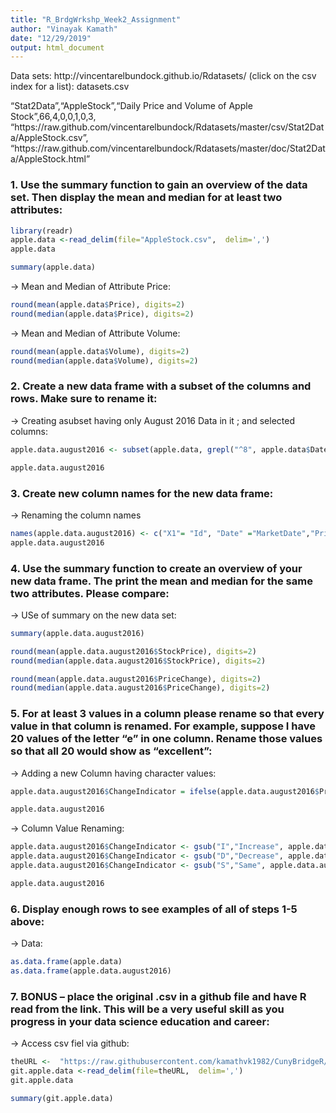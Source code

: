 ---
title: "R_BrdgWrkshp_Week2_Assignment"
author: "Vinayak Kamath"
date: "12/29/2019"
output: html_document
---

Data sets: http://vincentarelbundock.github.io/Rdatasets/ (click on the csv index for a list): datasets.csv

"Stat2Data","AppleStock","Daily Price and Volume of Apple Stock",66,4,0,0,1,0,3,
"https://raw.github.com/vincentarelbundock/Rdatasets/master/csv/Stat2Data/AppleStock.csv",
"https://raw.github.com/vincentarelbundock/Rdatasets/master/doc/Stat2Data/AppleStock.html"


### 1. Use the summary function to gain an overview of the data set. Then display the mean and median for at least two attributes:

```{r}
library(readr) 
apple.data <-read_delim(file="AppleStock.csv",  delim=',') 
apple.data 

summary(apple.data)
```
-> Mean and Median of Attribute Price:
```{r}
round(mean(apple.data$Price), digits=2)
round(median(apple.data$Price), digits=2)
```
-> Mean and Median of Attribute Volume: 
```{r}
round(mean(apple.data$Volume), digits=2)
round(median(apple.data$Volume), digits=2)
```


### 2. Create a new data frame with a subset of the columns and rows. Make sure to rename it:

-> Creating asubset having only August 2016 Data in it ; and selected columns:
```{r}
apple.data.august2016 <- subset(apple.data, grepl("^8", apple.data$Date) & grepl("2016$", apple.data$Date)  , select = c("X1","Date","Price","Change"), drop = FALSE )

apple.data.august2016
```


### 3. Create new column names for the new data frame:
-> Renaming the column names
```{r}
names(apple.data.august2016) <- c("X1"= "Id", "Date" ="MarketDate","Price" = "StockPrice", "Change" ="PriceChange")
apple.data.august2016
```


### 4. Use the summary function to create an overview of your new data frame. The print the mean and median for the same two attributes. Please compare:
-> USe of summary on the new data set: 
```{r}
summary(apple.data.august2016)

round(mean(apple.data.august2016$StockPrice), digits=2)
round(median(apple.data.august2016$StockPrice), digits=2)

round(mean(apple.data.august2016$PriceChange), digits=2)
round(median(apple.data.august2016$PriceChange), digits=2)
```


### 5. For at least 3 values in a column please rename so that every value in that column is renamed. For example, suppose I have 20 values of the letter “e” in one column. Rename those values so that all 20 would show as “excellent”:

-> Adding a new Column having character values:
```{r}
apple.data.august2016$ChangeIndicator = ifelse(apple.data.august2016$PriceChange > 0 , "I",(ifelse(apple.data.august2016$PriceChange <0, "D", "S" )) )

apple.data.august2016
```
-> Column Value Renaming:
```{r}
apple.data.august2016$ChangeIndicator <- gsub("I","Increase", apple.data.august2016$ChangeIndicator)
apple.data.august2016$ChangeIndicator <- gsub("D","Decrease", apple.data.august2016$ChangeIndicator)
apple.data.august2016$ChangeIndicator <- gsub("S","Same", apple.data.august2016$ChangeIndicator)

apple.data.august2016
```


### 6. Display enough rows to see examples of all of steps 1-5 above:
-> Data:
```{r}
as.data.frame(apple.data)
as.data.frame(apple.data.august2016)
```


### 7. BONUS – place the original .csv in a github file and have R read from the link. This will be a very useful skill as you progress in your data science education and career:
-> Access csv fiel via github:
```{r}
theURL <-  "https://raw.githubusercontent.com/kamathvk1982/CunyBridgeR/master/AppleStock.csv"
git.apple.data <-read_delim(file=theURL,  delim=',') 
git.apple.data 

summary(git.apple.data)

```


